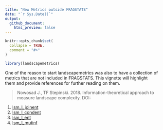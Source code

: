 ```yaml
---
title: "New Metrics outside FRAGSTATS"
date: "`r Sys.Date()`"
output:
  github_document:
    html_preview: false
---
```


```r
knitr::opts_chunk$set(
  collapse = TRUE,
  comment = "#>"
)
```

```r
library(landscapemetrics)
```

One of the reason to start landscapemetrics was also to have a collection of metrics that are not included in FRAGSTATS.
This vignette will highlight them and provide references for further reading on them.

> Nowosad J., TF Stepinski. 2018. Information-theoretical approach to measure landscape complexity. DOI:

1. [lsm_l_joinent](https://marcosci.github.io/landscapemetrics/reference/lsm_l_joinent.html)
1. [lsm_l_condent](https://marcosci.github.io/landscapemetrics/reference/lsm_l_condent.html)
1. [lsm_l_ent](https://marcosci.github.io/landscapemetrics/reference/lsm_l_ent.html)
1. [lsm_l_mutinf](https://marcosci.github.io/landscapemetrics/reference/lsm_l_mutinf.html)
